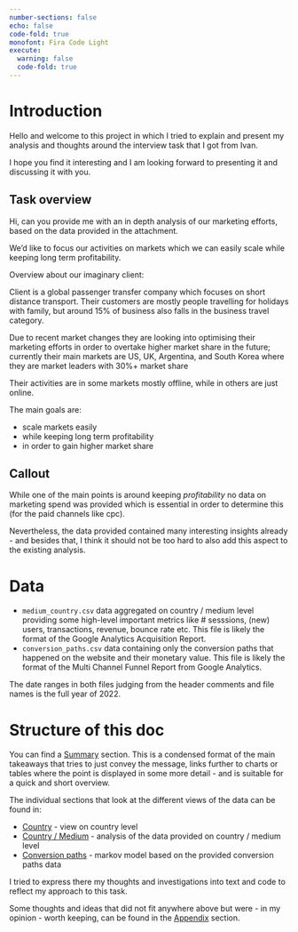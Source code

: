 ```yaml
---
number-sections: false
echo: false
code-fold: true
monofont: Fira Code Light
execute:
  warning: false
  code-fold: true
---
```


# Introduction

Hello and welcome to this project in which I tried to explain and present my analysis and thoughts around the interview task that I got from Ivan.

I hope you find it interesting and I am looking forward to presenting it and discussing it with you.

::: {.callout-note icon="false"}
## Task overview

Hi, can you provide me with an in depth analysis of our marketing efforts, based on the data provided in the attachment.

We'd like to focus our activities on markets which we can easily scale while keeping long term profitability.

Overview about our imaginary client:

Client is a global passenger transfer company which focuses on short distance transport. Their customers are mostly people travelling for holidays with family, but around 15% of business also falls in the business travel category.

Due to recent market changes they are looking into optimising their marketing efforts in order to overtake higher market share in the future; currently their main markets are US, UK, Argentina, and South Korea where they are market leaders with 30%+ market share

Their activities are in some markets mostly offline, while in others are just online.
:::

The main goals are:

-   scale markets easily
-   while keeping long term profitability
-   in order to gain higher market share

## Callout

While one of the main points is around keeping *profitability* no data on marketing spend was provided which is essential in order to determine this (for the paid channels like cpc).

Nevertheless, the data provided contained many interesting insights already - and besides that, I think it should not be too hard to also add this aspect to the existing analysis.

# Data

-   `medium_country.csv` data aggregated on country / medium level providing some high-level important metrics like \# sesssions, (new) users, transactions, revenue, bounce rate etc. This file is likely the format of the Google Analytics Acquisition Report.
-   `conversion_paths.csv` data containing only the conversion paths that happened on the website and their monetary value. This file is likely the format of the Multi Channel Funnel Report from Google Analytics.

The date ranges in both files judging from the header comments and file names is the full year of 2022.

# Structure of this doc

You can find a [Summary](summary.qmd#Summary) section. This is a condensed format of the main takeaways that tries to just convey the message, links further to charts or tables where the point is displayed in some more detail - and is suitable for a quick and short overview.

The individual sections that look at the different views of the data can be found in:

-   [Country](country.qmd#Country) - view on country level
-   [Country / Medium](country_medium.qmd#Country%20/%20Medium) - analysis of the data provided on country / medium level
-   [Conversion paths](conversion_paths.qmd#Conversion%20paths) - markov model based on the provided conversion paths data

I tried to express there my thoughts and investigations into text and code to reflect my approach to this task.

Some thoughts and ideas that did not fit anywhere above but were - in my opinion - worth keeping, can be found in the [Appendix](other_ideas.qmd#Other%20ideas) section.
